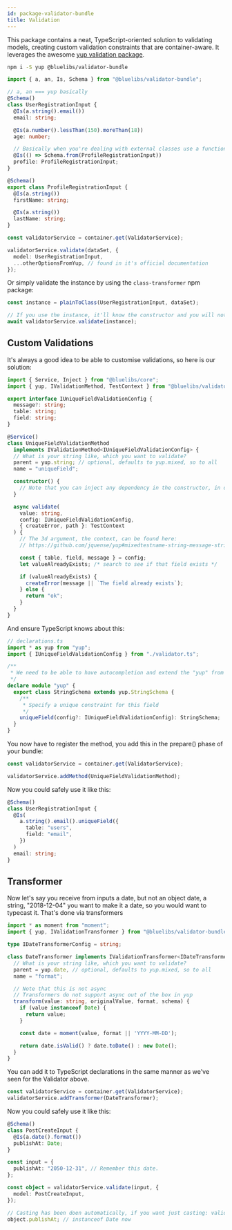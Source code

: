 ```yaml
---
id: package-validator-bundle
title: Validation
---
```



<PackageHeader version="1.0.0" packageName="validator-bundle" containsTypeDefs />

This package contains a neat, TypeScript-oriented solution to validating models, creating custom validation constraints that are container-aware. It leverages the awesome [yup validation package](https://github.com/jquense/yup).

```bash
npm i -S yup @bluelibs/validator-bundle
```

```typescript
import { a, an, Is, Schema } from "@bluelibs/validator-bundle";

// a, an === yup basically
@Schema()
class UserRegistrationInput {
  @Is(a.string().email())
  email: string;

  @Is(a.number().lessThan(150).moreThan(18))
  age: number;

  // Basically when you're dealing with external classes use a function and use Schema.from(class)
  @Is(() => Schema.from(ProfileRegistrationInput))
  profile: ProfileRegistrationInput;
}

@Schema()
export class ProfileRegistrationInput {
  @Is(a.string())
  firstName: string;

  @Is(a.string())
  lastName: string;
}
```

```typescript
const validatorService = container.get(ValidatorService);

validatorService.validate(dataSet, {
  model: UserRegistrationInput,
  ...otherOptionsFromYup, // found in it's official documentation
});
```

Or simply validate the instance by using the `class-transformer` npm package:

```typescript
const instance = plainToClass(UserRegistrationInput, dataSet);

// If you use the instance, it'll know the constructor and you will not have to provide the schema model
await validatorService.validate(instance);
```

## Custom Validations

It's always a good idea to be able to customise validations, so here is our solution:

```typescript
import { Service, Inject } from "@bluelibs/core";
import { yup, IValidationMethod, TestContext } from "@bluelibs/validator-bundle";

export interface IUniqueFieldValidationConfig {
  message?: string;
  table: string;
  field: string;
}

@Service()
class UniqueFieldValidationMethod
  implements IValidationMethod<IUniqueFieldValidationConfig> {
  // What is your string like, which you want to validate?
  parent = yup.string; // optional, defaults to yup.mixed, so to all
  name = "uniqueField";

  constructor() {
    // Note that you can inject any dependency in the constructor, in our case, a database or api service
  }

  async validate(
    value: string,
    config: IUniqueFieldValidationConfig,
    { createError, path }: TestContext
  ) {
    // The 3d argument, the context, can be found here:
    // https://github.com/jquense/yup#mixedtestname-string-message-string--function-test-function-schema

    const { table, field, message } = config;
    let valueAlreadyExists; /* search to see if that field exists */

    if (valueAlreadyExists) {
      createError(message || `The field already exists`);
    } else {
      return "ok";
    }
  }
}
```

And ensure TypeScript knows about this:

```typescript
// declarations.ts
import * as yup from "yup";
import { IUniqueFieldValidationConfig } from "./validator.ts";

/**
 * We need to be able to have autocompletion and extend the "yup" from within our validator.
 */
declare module "yup" {
  export class StringSchema extends yup.StringSchema {
    /**
     * Specify a unique constraint for this field
     */
    uniqueField(config?: IUniqueFieldValidationConfig): StringSchema;
  }
}
```

You now have to register the method, you add this in the prepare() phase of your bundle:

```typescript
const validatorService = container.get(ValidatorService);

validatorService.addMethod(UniqueFieldValidationMethod);
```

Now you could safely use it like this:

```typescript
@Schema()
class UserRegistrationInput {
  @Is(
    a.string().email().uniqueField({
      table: "users",
      field: "email",
    })
  )
  email: string;
}
```

## Transformer

Now let's say you receive from inputs a date, but not an object date, a string, "2018-12-04" you want to make it a date, so you would want to typecast it. That's done via transformers

```typescript
import * as moment from "moment";
import { yup, IValidationTransformer } from "@bluelibs/validator-bundle";

type IDateTransformerConfig = string;

class DateTransformer implements IValidationTransformer<IDateTransformerConfig, Date> {
  // What is your string like, which you want to validate?
  parent = yup.date, // optional, defaults to yup.mixed, so to all
  name = "format";

  // Note that this is not async
  // Transformers do not support async out of the box in yup
  transform(value: string, originalValue, format, schema) {
    if (value instanceof Date) {
      return value;
    }

    const date = moment(value, format || 'YYYY-MM-DD');

    return date.isValid() ? date.toDate() : new Date();
  }
}
```

You can add it to TypeScript declarations in the same manner as we've seen for the Validator above.

```typescript
const validatorService = container.get(ValidatorService);
validatorService.addTransformer(DateTransformer);
```

Now you could safely use it like this:

```typescript
@Schema()
class PostCreateInput {
  @Is(a.date().format())
  publishAt: Date;
}

const input = {
  publishAt: "2050-12-31", // Remember this date.
};

const object = validatorService.validate(input, {
  model: PostCreateInput,
});

// Casting has been doen automatically, if you want just casting: validatorService.cast(input)
object.publishAt; // instanceof Date now
```
